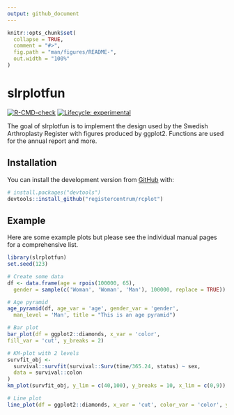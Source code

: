 ```yaml
---
output: github_document
---
```

<!-- README.md is generated from README.Rmd. Please edit that file -->

```r
knitr::opts_chunk$set(
  collapse = TRUE,
  comment = "#>",
  fig.path = "man/figures/README-",
  out.width = "100%"
)
```

# slrplotfun

<!-- badges: start -->
[![R-CMD-check](https://github.com/registercentrum/rcplot/workflows/R-CMD-check/badge.svg)](https://github.com/registercentrum/rcplot/actions)
[![Lifecycle: experimental](https://img.shields.io/badge/lifecycle-experimental-orange.svg)](https://lifecycle.r-lib.org/articles/stages.html#experimental)
<!-- badges: end -->

The goal of slrplotfun is to implement the design used by the Swedish Arthroplasty Register with figures produced by ggplot2. Functions are used for the annual report and more.

## Installation

You can install the development version from [GitHub](https://github.com/) with:

``` r
# install.packages("devtools")
devtools::install_github("registercentrum/rcplot")
```
## Example

Here are some example plots but please see the individual manual pages for a comprehensive list.

```r
library(slrplotfun)
set.seed(123)

# Create some data
df <- data.frame(age = rpois(100000, 65),
  gender = sample(c('Woman', 'Woman', 'Man'), 100000, replace = TRUE))

# Age pyramid
age_pyramid(df, age_var = 'age', gender_var = 'gender',
  man_level = 'Man', title = "This is an age pyramid")

# Bar plot
bar_plot(df = ggplot2::diamonds, x_var = 'color',
fill_var = 'cut', y_breaks = 2)

# KM-plot with 2 levels
survfit_obj <-
  survival::survfit(survival::Surv(time/365.24, status) ~ sex,
  data = survival::colon
)
km_plot(survfit_obj, y_lim = c(40,100), y_breaks = 10, x_lim = c(0,9))

# Line plot
line_plot(df = ggplot2::diamonds, x_var = 'cut', color_var = 'color', y_breaks = 2)
```
